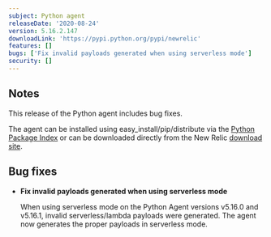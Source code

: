 ```yaml
---
subject: Python agent
releaseDate: '2020-08-24'
version: 5.16.2.147
downloadLink: 'https://pypi.python.org/pypi/newrelic'
features: []
bugs: ['Fix invalid payloads generated when using serverless mode']
security: []
---
```


## Notes

This release of the Python agent includes bug fixes.

The agent can be installed using easy_install/pip/distribute via the [Python Package Index](https://pypi.python.org/pypi/newrelic) or can be downloaded directly from the New Relic [download site](https://download.newrelic.com/python_agent/release).

## Bug fixes

* **Fix invalid payloads generated when using serverless mode**

  When using serverless mode on the Python Agent versions v5.16.0 and v5.16.1, invalid serverless/lambda payloads were generated. The agent now generates the proper payloads in serverless mode.
